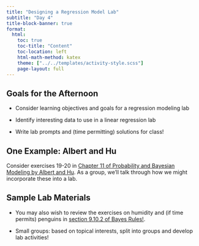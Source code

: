 ```yaml
---
title: "Designing a Regression Model Lab"
subtitle: "Day 4"
title-block-banner: true
format:
  html:
    toc: true
    toc-title: "Content"
    toc-location: left
    html-math-method: katex
    theme: ["../../templates/activity-style.scss"]
    page-layout: full
---
```



## Goals for the Afternoon

-   Consider learning objectives and goals for a regression modeling lab

-   Identify interesting data to use in a linear regression lab

-   Write lab prompts and (time permitting) solutions for class!

## One Example: Albert and Hu

Consider exercises 19-20 in [Chapter 11 of Probability and Bayesian Modeling by Albert and Hu](https://bayesball.github.io/BOOK/simple-linear-regression#exercises). As a group, we'll talk through how we might incorporate these into a lab.


## Sample Lab Materials

-   You may also wish to review the exercises on humidity and (if time permits) penguins in [section 9.10.2 of Bayes Rules!  ](https://www.bayesrulesbook.com/chapter-9.html#exercises-8).

-   Small groups: based on topical interests, split into groups and develop lab activities!

